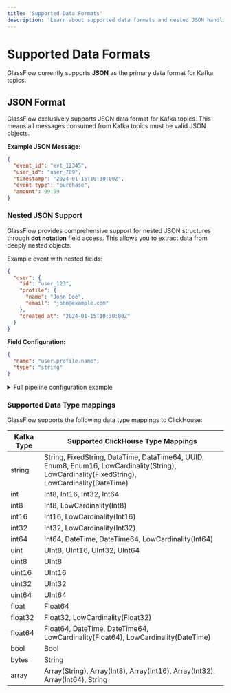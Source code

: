 ```yaml
---
title: 'Supported Data Formats'
description: 'Learn about supported data formats and nested JSON handling in GlassFlow'
---
```


# Supported Data Formats

GlassFlow currently supports **JSON** as the primary data format for Kafka topics.

## JSON Format

GlassFlow exclusively supports JSON data format for Kafka topics. This means all messages consumed from Kafka topics must be valid JSON objects.

**Example JSON Message:**
```json
{
  "event_id": "evt_12345",
  "user_id": "user_789",
  "timestamp": "2024-01-15T10:30:00Z",
  "event_type": "purchase",
  "amount": 99.99
}
```

### Nested JSON Support

GlassFlow provides comprehensive support for nested JSON structures through **dot notation** field access. This allows you to extract data from deeply nested objects.

Example event with nested fields:

```json
{
  "user": {
    "id": "user_123",
    "profile": {
      "name": "John Doe",
      "email": "john@example.com"
    },
    "created_at": "2024-01-15T10:30:00Z"
  }
}
```

**Field Configuration:**
```json
{
  "name": "user.profile.name",
  "type": "string"
}
```

<details>
<summary>Full pipeline configuration example</summary>
```json
{
  "pipeline_id": "kafka-to-clickhouse-pipeline",
  "source": {
    "type": "kafka",
    "connection_params": {
      "brokers": ["kafka-broker-0:9092"],
      "protocol": "SASL_SSL",
      "mechanism": "PLAINTEXT",
      "username": "<user>",
      "password": "<password>",
    },
    "topics": [
      {
        "name": "users",
        "schema": {
          "type": "json",
          "fields": [
            {
              "name": "user.id",
              "type": "string"
            },
            {
              "name": "user.profile.name",
              "type": "string"
            },
            {
              "name": "user.profile.email",
              "type": "string"
            },
            {
              "name": "created_at",
              "type": "datetime"
            }
          ]
        }
      }
    ]
  },
  "sink": {
    "type": "clickhouse",
    "host": "clickhouse-server",
    "port": "9000",
    "database": "default",
    "username": "default",
    "password": "c2VjcmV0",
    "table": "users",
    "table_mapping": [
      {
        "source_id": "users",
        "field_name": "user.id",
        "column_name": "user_id",
        "column_type": "UUID"
      },
      {
        "source_id": "users",
        "field_name": "user.profile.name",
        "column_name": "user_name",
        "column_type": "string"
      },
      {
        "source_id": "users",
        "field_name": "user.profile.email",
        "column_name": "user_email",
        "column_type": "string"
      },
      {
        "source_id": "users",
        "field_name": "created_at",
        "column_name": "created_at",
        "column_type": "DateTime"
      }
    ]
  }
}
```
</details>

### Supported Data Type mappings

GlassFlow supports the following data type mappings to ClickHouse:

| Kafka Type | Supported ClickHouse Type Mappings |
|------------|-----------------|
| string     | String, FixedString, DataTime, DataTime64, UUID, Enum8, Enum16, LowCardinality(String), LowCardinality(FixedString), LowCardinality(DateTime)        |
| int        | Int8, Int16, Int32, Int64          |
| int8       | Int8, LowCardinality(Int8)            |
| int16      | Int16, LowCardinality(Int16)           |
| int32      | Int32, LowCardinality(Int32)           |
| int64      | Int64, DateTime, DateTime64, LowCardinality(Int64)           |
| uint       | UInt8, UInt16, UInt32, UInt64          |
| uint8      | UInt8        |
| uint16     | UInt16         |
| uint32     | UInt32           |
| uint64     | UInt64          |
| float      | Float64          |
| float32    | Float32, LowCardinality(Float32)           |
| float64    | Float64, DateTime, DateTime64, LowCardinality(Float64), LowCardinality(DateTime)           |
| bool       | Bool           |
| bytes      | String           |
| array      | Array(String), Array(Int8), Array(Int16), Array(Int32), Array(Int64), String           |
